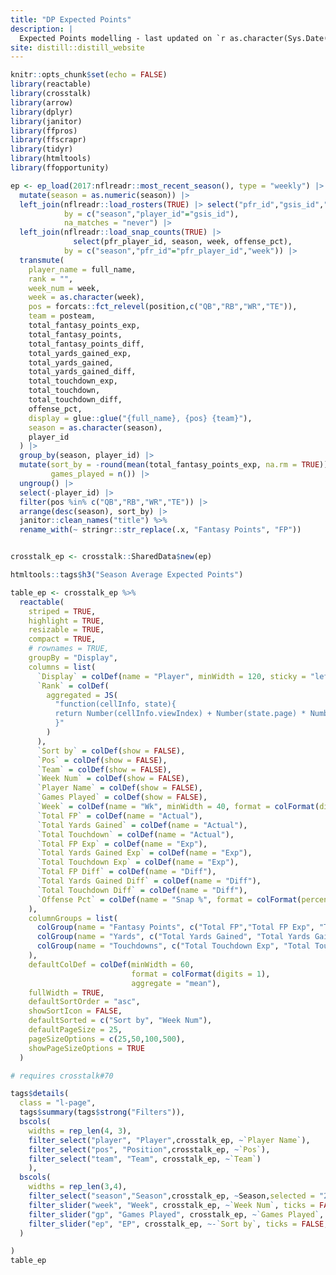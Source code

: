 ```yaml
---
title: "DP Expected Points"
description: |
  Expected Points modelling - last updated on `r as.character(Sys.Date())`.
site: distill::distill_website
---
```


```r
knitr::opts_chunk$set(echo = FALSE)
library(reactable)
library(crosstalk)
library(arrow)
library(dplyr)
library(janitor)
library(ffpros)
library(ffscrapr)
library(tidyr)
library(htmltools)
library(ffopportunity)

ep <- ep_load(2017:nflreadr::most_recent_season(), type = "weekly") |> 
  mutate(season = as.numeric(season)) |> 
  left_join(nflreadr::load_rosters(TRUE) |> select("pfr_id","gsis_id","season"),
            by = c("season","player_id"="gsis_id"),
            na_matches = "never") |> 
  left_join(nflreadr::load_snap_counts(TRUE) |> 
              select(pfr_player_id, season, week, offense_pct),
            by = c("season","pfr_id"="pfr_player_id","week")) |> 
  transmute(
    player_name = full_name,
    rank = "",
    week_num = week,
    week = as.character(week),
    pos = forcats::fct_relevel(position,c("QB","RB","WR","TE")),
    team = posteam,
    total_fantasy_points_exp,
    total_fantasy_points,
    total_fantasy_points_diff,
    total_yards_gained_exp,
    total_yards_gained,
    total_yards_gained_diff,
    total_touchdown_exp,
    total_touchdown,
    total_touchdown_diff,
    offense_pct,
    display = glue::glue("{full_name}, {pos} {team}"),
    season = as.character(season),
    player_id
  ) |> 
  group_by(season, player_id) |> 
  mutate(sort_by = -round(mean(total_fantasy_points_exp, na.rm = TRUE)),
         games_played = n()) |> 
  ungroup() |> 
  select(-player_id) |> 
  filter(pos %in% c("QB","RB","WR","TE")) |> 
  arrange(desc(season), sort_by) |> 
  janitor::clean_names("title") %>%
  rename_with(~ stringr::str_replace(.x, "Fantasy Points", "FP"))


crosstalk_ep <- crosstalk::SharedData$new(ep)
```



```r
htmltools::tags$h3("Season Average Expected Points")

table_ep <- crosstalk_ep %>%
  reactable(
    striped = TRUE,
    highlight = TRUE,
    resizable = TRUE,
    compact = TRUE,
    # rownames = TRUE,
    groupBy = "Display",
    columns = list(
      `Display` = colDef(name = "Player", minWidth = 120, sticky = "left"),
      `Rank` = colDef(
        aggregated = JS(
          "function(cellInfo, state){
          return Number(cellInfo.viewIndex) + Number(state.page) * Number(state.pageSize) + 1
          }"
        )
      ),
      `Sort by` = colDef(show = FALSE),
      `Pos` = colDef(show = FALSE),
      `Team` = colDef(show = FALSE),
      `Week Num` = colDef(show = FALSE),
      `Player Name` = colDef(show = FALSE),
      `Games Played` = colDef(show = FALSE),
      `Week` = colDef(name = "Wk", minWidth = 40, format = colFormat(digits = 0)),
      `Total FP` = colDef(name = "Actual"),
      `Total Yards Gained` = colDef(name = "Actual"),
      `Total Touchdown` = colDef(name = "Actual"),
      `Total FP Exp` = colDef(name = "Exp"),
      `Total Yards Gained Exp` = colDef(name = "Exp"),
      `Total Touchdown Exp` = colDef(name = "Exp"),
      `Total FP Diff` = colDef(name = "Diff"),
      `Total Yards Gained Diff` = colDef(name = "Diff"),
      `Total Touchdown Diff` = colDef(name = "Diff"),
      `Offense Pct` = colDef(name = "Snap %", format = colFormat(percent = TRUE, digits = 0))
    ),
    columnGroups = list(
      colGroup(name = "Fantasy Points", c("Total FP","Total FP Exp", "Total FP Diff")),
      colGroup(name = "Yards", c("Total Yards Gained", "Total Yards Gained Exp", "Total Yards Gained Diff")),
      colGroup(name = "Touchdowns", c("Total Touchdown Exp", "Total Touchdown", "Total Touchdown Diff"))
    ),
    defaultColDef = colDef(minWidth = 60,
                           format = colFormat(digits = 1),
                           aggregate = "mean"),
    fullWidth = TRUE,
    defaultSortOrder = "asc",
    showSortIcon = FALSE,
    defaultSorted = c("Sort by", "Week Num"),
    defaultPageSize = 25,
    pageSizeOptions = c(25,50,100,500),
    showPageSizeOptions = TRUE
  )
```

```r

# requires crosstalk#70

tags$details(
  class = "l-page",
  tags$summary(tags$strong("Filters")),
  bscols(
    widths = rep_len(4, 3),
    filter_select("player", "Player",crosstalk_ep, ~`Player Name`),
    filter_select("pos", "Position",crosstalk_ep, ~`Pos`),
    filter_select("team", "Team", crosstalk_ep, ~`Team`)
    ),
  bscols(
    widths = rep_len(3,4),
    filter_select("season","Season",crosstalk_ep, ~Season,selected = "2021"),
    filter_slider("week", "Week", crosstalk_ep, ~`Week Num`, ticks = FALSE, step = 1),
    filter_slider("gp", "Games Played", crosstalk_ep, ~`Games Played`, ticks = FALSE,step = 1),
    filter_slider("ep", "EP", crosstalk_ep, ~-`Sort by`, ticks = FALSE, step = 0.5)
  )

)
table_ep
```
